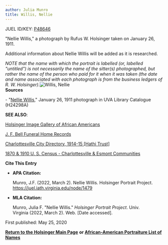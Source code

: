 ```yaml
---
author: Julia Munro
title: Willis, Nellie
---
```

JUEL ID/KEY: [P48646](http://juel.iath.virginia.edu/public_person?person=48646 "P48646")

"Nellie Willis," a photograph by Rufus W. Holsinger taken on January 26, 1911.

Additional information about Nellie Willis will be added as it is researched.

_NOTE that the name with which the portrait is labelled (or, labelled "untitled") is not necessarily the name of the sitter(s) photographed, but rather the name of the person who paid for it when it was taken (the date and name associated with each photograph is from the business ledgers of R. W. Holsinger)._![Willis, Nellie](https://iiif.lib.virginia.edu/iiif/uva-lib:1038965/full/561,778/0/default.jpg "Willis, Nellie")   
**Sources**

\- "[Nellie Willis](https://search.lib.virginia.edu/sources/images/items/uva-lib:1038965 "Willis, Nellie")," January 26, 1911 photograph in UVA Library Catalogue (H24298A) 

**SEE ALSO**:

[Holsinger Image Gallery of African Americans](http://rwholsingerphotos.org/images.php "Holsinger Image Gallery of African Americans")

[J. F. Bell Funeral Home Records](http://www2.vcdh.virginia.edu/afam/raceandplace/perl_scripts/funeral_search.html "J. F. Bell Funeral Home Database")

[Charlottesville City Directory, 1914-15 \[Hathi Trust\]](https://catalog.hathitrust.org/Record/101954103 "Charlottesville City Directory, 1914-15") 

[1870 & 1910 U. S. Census - Charlottesville & Esmont Communities](http://www2.vcdh.virginia.edu/afam/raceandplace/census/search_both.html "1870 & 1910 U. S. Census: Charlottesville and Esmont Communities")

**Cite This Entry**

*   **APA Citation:**
    
    Munro, J.F. (2022, March 2). Nellie Willis. Holsinger Portrait Project. https://juel.iath.virginia.edu/node/1479
    
*   **MLA Citation:**
    
    Munro, Julia F. "Nellie Willis." _Holsinger Portrait Project_. Univ. Virginia (2022, March 2). Web. \[Date accessed\].
    

First published: May 25, 2020

[**Return to the Holsinger Main Page**](http://juel.iath.virginia.edu/node/980) **or [African-American Portraiture List of Names](http://juel.iath.virginia.edu/node/996)**